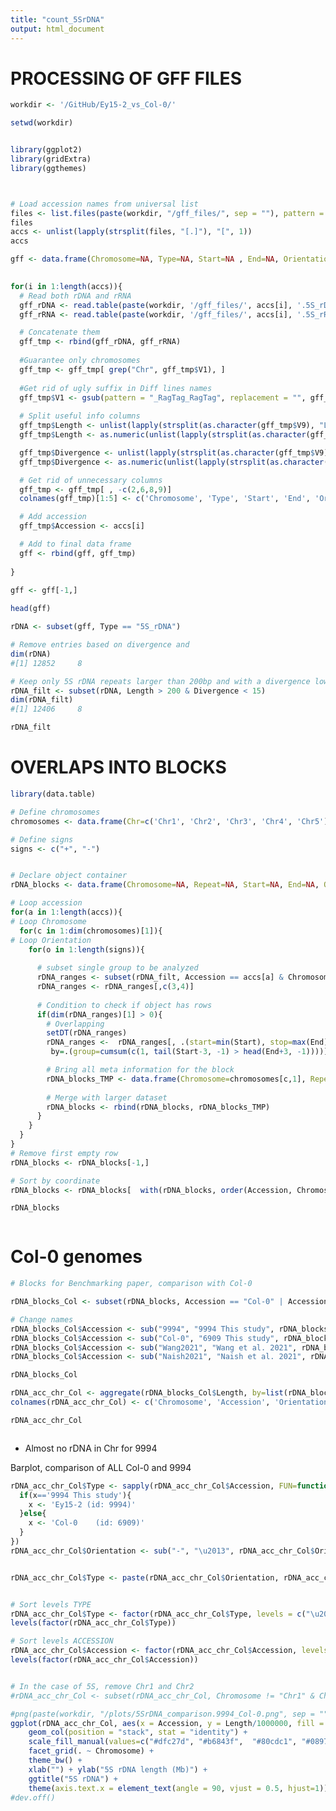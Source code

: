 ```yaml
---
title: "count_5SrDNA"
output: html_document
---
```


# PROCESSING OF GFF FILES

```r
workdir <- '/GitHub/Ey15-2_vs_Col-0/'

setwd(workdir)


library(ggplot2)
library(gridExtra)
library(ggthemes)



# Load accession names from universal list
files <- list.files(paste(workdir, "/gff_files/", sep = ""), pattern = "*5S_rDNA.gff")
files
accs <- unlist(lapply(strsplit(files, "[.]"), "[", 1))
accs


```

```r


gff <- data.frame(Chromosome=NA, Type=NA, Start=NA , End=NA, Orientation=NA, Length=NA, Divergence=NA, Accession=NA)

  
for(i in 1:length(accs)){
  # Read both rDNA and rRNA
  gff_rDNA <- read.table(paste(workdir, '/gff_files/', accs[i], '.5S_rDNA.gff', sep = ''))
  gff_rRNA <- read.table(paste(workdir, '/gff_files/', accs[i], '.5S_rRNA.gff', sep = ''))

  # Concatenate them
  gff_tmp <- rbind(gff_rDNA, gff_rRNA)
  
  #Guarantee only chromosomes
  gff_tmp <- gff_tmp[ grep("Chr", gff_tmp$V1), ]
  
  #Get rid of ugly suffix in Diff lines names
  gff_tmp$V1 <- gsub(pattern = "_RagTag_RagTag", replacement = "", gff_tmp$V1)
  
  # Split useful info columns
  gff_tmp$Length <- unlist(lapply(strsplit(as.character(gff_tmp$V9), "Length="), "[", 2))
  gff_tmp$Length <- as.numeric(unlist(lapply(strsplit(as.character(gff_tmp$Length), "[;]"), "[", 1)))

  gff_tmp$Divergence <- unlist(lapply(strsplit(as.character(gff_tmp$V9), "Divergence="), "[", 2))
  gff_tmp$Divergence <- as.numeric(unlist(lapply(strsplit(as.character(gff_tmp$Divergence), "[;]"), "[", 1)))

  # Get rid of unnecessary columns
  gff_tmp <- gff_tmp[ , -c(2,6,8,9)]
  colnames(gff_tmp)[1:5] <- c('Chromosome', 'Type', 'Start', 'End', 'Orientation')

  # Add accession
  gff_tmp$Accession <- accs[i]

  # Add to final data frame
  gff <- rbind(gff, gff_tmp)
  
}  
  
gff <- gff[-1,]

head(gff)

rDNA <- subset(gff, Type == "5S_rDNA")

# Remove entries based on divergence and 
dim(rDNA)
#[1] 12852     8

# Keep only 5S rDNA repeats larger than 200bp and with a divergence lower than 15
rDNA_filt <- subset(rDNA, Length > 200 & Divergence < 15)
dim(rDNA_filt)
#[1] 12406     8

rDNA_filt


```

# OVERLAPS INTO BLOCKS

```r
library(data.table)

# Define chromosomes
chromosomes <- data.frame(Chr=c('Chr1', 'Chr2', 'Chr3', 'Chr4', 'Chr5'), Size=c(30427671, 19698289, 23459830, 18585056, 26975502), stringsAsFactors=FALSE)

# Define signs
signs <- c("+", "-")


# Declare object container
rDNA_blocks <- data.frame(Chromosome=NA, Repeat=NA, Start=NA, End=NA, Orientation=NA, Length=NA, Accession=NA)

# Loop accession
for(a in 1:length(accs)){
# Loop Chromosome
  for(c in 1:dim(chromosomes)[1]){
# Loop Orientation
    for(o in 1:length(signs)){
  
      # subset single group to be analyzed            
      rDNA_ranges <- subset(rDNA_filt, Accession == accs[a] & Chromosome == chromosomes[c,1] & Orientation == signs[o])
      rDNA_ranges <- rDNA_ranges[,c(3,4)]
      
      # Condition to check if object has rows
      if(dim(rDNA_ranges)[1] > 0){
        # Overlapping
        setDT(rDNA_ranges)
        rDNA_ranges <-  rDNA_ranges[, .(start=min(Start), stop=max(End)),
         by=.(group=cumsum(c(1, tail(Start-3, -1) > head(End+3, -1))))]

        # Bring all meta information for the block
        rDNA_blocks_TMP <- data.frame(Chromosome=chromosomes[c,1], Repeat="5S_rDNA", Start=rDNA_ranges$start, End=rDNA_ranges$stop, Orientation=signs[o], Length=rDNA_ranges$stop-rDNA_ranges$start, Accession=accs[a])
      
        # Merge with larger dataset
        rDNA_blocks <- rbind(rDNA_blocks, rDNA_blocks_TMP)
      }
    }
  }
}
# Remove first empty row
rDNA_blocks <- rDNA_blocks[-1,]

# Sort by coordinate
rDNA_blocks <- rDNA_blocks[  with(rDNA_blocks, order(Accession, Chromosome, Start)), ]

rDNA_blocks

```









```r


```

# Col-0 genomes

```r
# Blocks for Benchmarking paper, comparison with Col-0

rDNA_blocks_Col <- subset(rDNA_blocks, Accession == "Col-0" | Accession == "Naish2021" | Accession == "Wang2021" | Accession == 9994 )

# Change names
rDNA_blocks_Col$Accession <- sub("9994", "9994 This study", rDNA_blocks_Col$Accession)
rDNA_blocks_Col$Accession <- sub("Col-0", "6909 This study", rDNA_blocks_Col$Accession)
rDNA_blocks_Col$Accession <- sub("Wang2021", "Wang et al. 2021", rDNA_blocks_Col$Accession)
rDNA_blocks_Col$Accession <- sub("Naish2021", "Naish et al. 2021", rDNA_blocks_Col$Accession)

rDNA_blocks_Col

rDNA_acc_chr_Col <- aggregate(rDNA_blocks_Col$Length, by=list(rDNA_blocks_Col$Chromosome, rDNA_blocks_Col$Accession, rDNA_blocks_Col$Orientation), sum)
colnames(rDNA_acc_chr_Col) <- c('Chromosome', 'Accession', 'Orientation', 'Length')

rDNA_acc_chr_Col



```

- Almost no rDNA in Chr for 9994

Barplot, comparison of ALL Col-0 and 9994

```r

rDNA_acc_chr_Col$Type <- sapply(rDNA_acc_chr_Col$Accession, FUN=function(x){
  if(x=='9994 This study'){
    x <- 'Ey15-2 (id: 9994)'
  }else{
    x <- 'Col-0    (id: 6909)'
  }
})
rDNA_acc_chr_Col$Orientation <- sub("-", "\u2013", rDNA_acc_chr_Col$Orientation, fixed=TRUE)


rDNA_acc_chr_Col$Type <- paste(rDNA_acc_chr_Col$Orientation, rDNA_acc_chr_Col$Type, sep="   ")


# Sort levels TYPE
rDNA_acc_chr_Col$Type <- factor(rDNA_acc_chr_Col$Type, levels = c("\u2013   Ey15-2 (id: 9994)", "+   Ey15-2 (id: 9994)", "\u2013   Col-0    (id: 6909)", "+   Col-0    (id: 6909)"))
levels(factor(rDNA_acc_chr_Col$Type))

# Sort levels ACCESSION
rDNA_acc_chr_Col$Accession <- factor(rDNA_acc_chr_Col$Accession, levels = c("9994", "9994 This study", "Col-0", "6909 This study", "MA31-59", "MA line   59 (gen. 32)", "MA31-69", "MA line   69 (gen. 32)", "MA31-89", "MA line   89 (gen. 32)", "MA31-119", "MA line 119 (gen. 32)", "Wang2021", "Wang et al. 2021", "Naish2021", "Naish et al. 2021" ))
levels(factor(rDNA_acc_chr_Col$Accession))


# In the case of 5S, remove Chr1 and Chr2
#rDNA_acc_chr_Col <- subset(rDNA_acc_chr_Col, Chromosome != "Chr1" & Chromosome != "Chr2" )

#png(paste(workdir, "/plots/5SrDNA_comparison.9994_Col-0.png", sep = ""), width = 2800, height = 1800, res = 400)
ggplot(rDNA_acc_chr_Col, aes(x = Accession, y = Length/1000000, fill = Type)) +
    geom_col(position = "stack", stat = "identity") + 
    scale_fill_manual(values=c("#dfc27d", "#b6843f",  "#80cdc1", "#08979c", "#80cdc1", "#08979c", "#80cdc1", "#08979c", "#80cdc1", "#08979c", "#80cdc1", "#08979c")) +
    facet_grid(. ~ Chromosome) +
    theme_bw() +
    xlab("") + ylab("5S rDNA length (Mb)") +
    ggtitle("5S rDNA") +
    theme(axis.text.x = element_text(angle = 90, vjust = 0.5, hjust=1)) 
#dev.off()


```

